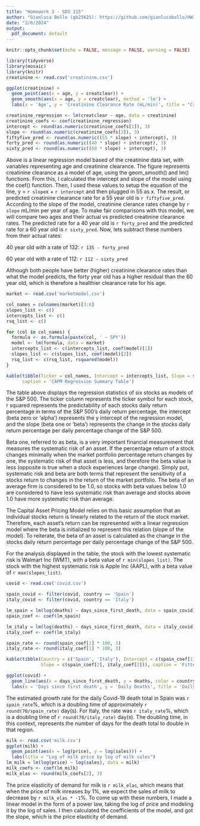 ```yaml
---
title: "Homework 3 - SDS 315"
author: "Gianluca Bollo (gb25625): https://github.com/gianlucabollo/HW3-SDS315.git"
date: "2/6/2024"
output:
  pdf_document: default
---
```


```r
knitr::opts_chunk$set(echo = FALSE, message = FALSE, warning = FALSE)
```

```r
library(tidyverse)
library(mosaic)
library(knitr)
creatinine <- read.csv('creatinine.csv')
```

```r
ggplot(creatinine) + 
  geom_point(aes(x = age, y = creatclear)) +
  geom_smooth(aes(x = age, y = creatclear), method = 'lm') +
  labs(x = 'Age', y = 'Creatinine Clearance Rate (mL/min)', title = "Creatinine clearance rate by age")

creatinine_regression <- lm(creatclear ~ age, data = creatinine)
creatinine_coefs <- coef(creatinine_regression)
intercept <- round(as.numeric(creatinine_coefs[1]), 3)
slope <- round(as.numeric(creatinine_coefs[2]), 3)
fiftyfive_pred <- round(as.numeric((55 * slope) + intercept), 3)
forty_pred <- round(as.numeric((40 * slope) + intercept), 3)
sixty_pred <- round(as.numeric((60 * slope) + intercept), 3)
```

Above is a linear regression model based of the creatinine data set, with variables representing age and creatinine clearance. The figure represents creatinine clearance as a model of age, using the geom_smooth() and lm() functions. From this, I calculated the intercept and slope of the model using the coef() function. Then, I used these values to setup the equation of the line, y = `r slope`x + `r intercept` and then plugged in 55 as x. The result, or predicted creatinine clearance rate for a 55 year old is `r fiftyfive_pred`. According to the slope of the model, creatinine clerance rates change by `r slope` mL/min per year of age. To make fair comparisons with this model, we will compare two ages and their actual vs predicted creatinine clearance rates. The predicted rate for a 40 year old is `r forty_pred` and the predicted rate for a 60 year old is `r sixty_pred`. Now, lets subtract these numbers from their actual rates:

40 year old with a rate of 132: `r 135 - forty_pred`

60 year old with a rate of 112: `r 112 - sixty_pred`

Although both people have better (higher) creatinine clearance rates than what the model predicts, the forty year old has a higher residual than the 60 year old, which is therefore a healthier clearance rate for his age.

\newpage

```r
market <- read.csv('marketmodel.csv')

col_names = colnames(market)[3:8]
slopes_list <- c()
intercepts_list <- c()
rsq_list <- c()

for (col in col_names) {
  formula <- as.formula(paste(col, ' ~ SPY'))
  model <- lm(formula, data = market)
  intercepts_list <- c(intercepts_list, coef(model)[1])
  slopes_list <- c(slopes_list, coef(model)[2])
  rsq_list <- c(rsq_list, rsquared(model))
}

kable(tibble(Ticker = col_names, Intercept = intercepts_list, Slope = slopes_list, RSquared = rsq_list), 
      caption = 'CAPM Regression Summary Table')
```

The table above displays the regression statistics of six stocks as models of the S&P 500. The ticker column represents the ticker symbol for each stock, r squared represents the predictability of each stocks daily return percentage in terms of the S&P 500's daily return percentage, the intercept (beta zero or 'alpha') represents the y intercept of the regression model, and the slope (beta one or 'beta') represents the change in the stocks daily return percentage per daily percentage change of the S&P 500.

Beta one, referred to as beta, is a very important financial measurement that measures the systematic risk of an asset. If the percentage return of a stock changes minimally when the market portfolio percentage return changes by one, the systematic risk of that asset is less, and therefore the beta value is less (opposite is true when a stock experiences large change). Simply put, systematic risk and beta are both terms that represent the sensitivity of a stocks return to changes in the return of the market portfolio. The beta of an average firm is considered to be 1.0, so stocks with beta values below 1.0 are considered to have less systematic risk than average and stocks above 1.0 have more systematic risk than average. 

The Capital Asset Pricing Model relies on this basic assumption that an individual stocks return is linearly related to the return of the stock market. Therefore, each asset's return can be represented with a linear regression model where the beta is initialized to represent this relation (slope of the model). To reiterate, the beta of an asset is calculated as the change in the stocks daily return percentage per daily percentage change of the S&P 500.

For the analysis displayed in the table, the stock with the lowest systematic risk is Walmart Inc (WMT), with a beta value of `r min(slopes_list)`. The stock with the highest systematic risk is Apple Inc (AAPL), with a beta value of `r max(slopes_list)`.

\newpage

```r
covid <- read.csv('covid.csv')

spain_covid <- filter(covid, country == 'Spain')
italy_covid <- filter(covid, country == 'Italy')

lm_spain = lm(log(deaths) ~ days_since_first_death, data = spain_covid)
spain_coef <- coef(lm_spain)

lm_italy = lm(log(deaths) ~ days_since_first_death, data = italy_covid)
italy_coef <- coef(lm_italy)

spain_rate <- round(spain_coef[1] * 100, 3)
italy_rate <- round(italy_coef[1] * 100, 3)

kable(tibble(Country = c('Spain', 'Italy'), Intercept = c(spain_coef[1], italy_coef[1]),
             Slope = c(spain_coef[2], italy_coef[2])), caption = 'Fitted Covid Statistics')

ggplot(covid) +
  geom_line(aes(x = days_since_first_death, y = deaths, color = country)) +
  labs(x = 'Days since first death', y = 'Daily Deaths', title = 'Daily covid deaths over time')
```
The estimated growth rate for the daily Covid-19 death total in Spain was `r spain_rate`%, which is a doubling time of approximately `r round(70/spain_rate)` day(s). For Italy, the rate was `r italy_rate`%, which is a doubling time of `r round(70/italy_rate)` day(s). The doubling time, in this context, represents the number of days for the death total to double in that region.

\newpage

```r
milk <- read.csv('milk.csv')
ggplot(milk) +
  geom_point(aes(x = log(price), y = log(sales))) +
  labs(title = "Log of milk price by log of milk sales")
lm_milk = lm(log(price) ~ log(sales), data = milk)
milk_coefs <- coef(lm_milk)
milk_elas <- round(milk_coefs[2], 3)
```
The price elasticity of demand for milk is `r milk_elas`, which means that when the price of milk inreases by 1%, we expect the sales of milk to decrease by `r milk_elas * -1`%. To come up with these numbers, I made a linear model in the form of a power law, taking the log of price and modeling it by the log of sales. I then calculated the coefficients of the model, and got the slope, which is the price elasticity of demand.




